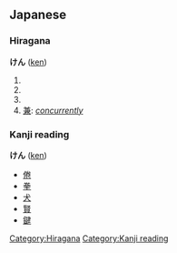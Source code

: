 == Japanese ==          
===Hiragana===  
[[Category:Hiragana]]
'''けん''' ([[ken]])
# {{japdef|剣|[[sword]]}}
# {{japdef|県|[[prefecture]]}}
# {{japdef|間|(''architecture'') [[interval]], [[space]] of piller; (''length unit'') about 1.8 metre.}}
# [[兼]]: ''[[concurrently]]''


===Kanji reading===
[[Category:Kanji reading]]
'''けん''' ([[ken]])
* [[倦]]
* [[拳]]
* [[犬]]
* [[賢]]
* [[鍵]]